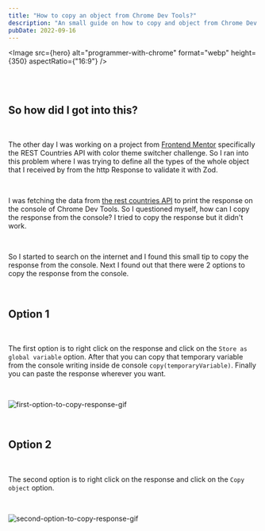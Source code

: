 ```yaml
---
title: "How to copy an object from Chrome Dev Tools?"
description: "An small guide on how to copy and object from Chrome Dev Tools."
pubDate: 2022-09-16
---
```



<Image src={hero} alt="programmer-with-chrome" format="webp" height={350} aspectRatio={"16:9"} />

<br/>

<br/>

## So how did I got into this?

<br/>

The other day I was working on a project from [Frontend Mentor](https://www.frontendmentor.io/) specifically the REST Countries API with color theme switcher challenge. So I ran into this problem where I was trying to define all the types of the whole object that I received by from the http Response to validate it with Zod. 

<br/>

I was fetching the data from [the rest countries API](https://restcountries.com/) to print the response on the console of Chrome Dev Tools. So I questioned myself, how can I copy the response from the console? I tried to copy the response but it didn't work.

<br/>

So I started to search on the internet and I found this small tip to copy the response from the console. Next I found out that there were 2 options to copy the response from the console.

<br/>

## Option 1

<br/>

The first option is to right click on the response and click on the `Store as global variable` option. After that you can copy that temporary variable from the console writing inside de console `copy(temporaryVariable)`. Finally you can paste the response wherever you want.

<br/>

![first-option-to-copy-response-gif](/images/firstOpt.gif)

<br/>

## Option 2

<br/>

The second option is to right click on the response and click on the `Copy object` option. 

<br/>

![second-option-to-copy-response-gif](/images/secondOpt.gif)
